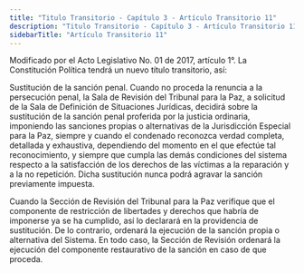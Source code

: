 ```yaml
---
title: "Titulo Transitorio - Capítulo 3 - Artículo Transitorio 11"
description: "Titulo Transitorio - Capítulo 3 - Artículo Transitorio 11"
sidebarTitle: "Artículo Transitorio 11"
---
```


<Warning>Modificado por el Acto Legislativo No. 01 de 2017, artículo 1°. La Constitución Política tendrá un nuevo título transitorio, así: </Warning>

Sustitución de la sanción penal. Cuando no proceda la renuncia a la persecución penal, la Sala de Revisión del Tribunal para la Paz, a solicitud de la Sala de Definición de Situaciones Jurídicas, decidirá sobre la sustitución de la sanción penal proferida por la justicia ordinaria, imponiendo las sanciones propias o alternativas de la Jurisdicción Especial para la Paz, siempre y cuando el condenado reconozca verdad completa, detallada y exhaustiva, dependiendo del momento en el que efectúe tal reconocimiento, y siempre que cumpla las demás condiciones del sistema respecto a la satisfacción de los derechos de las víctimas a la reparación y a la no repetición. Dicha sustitución nunca podrá agravar la sanción previamente impuesta. 

Cuando la Sección de Revisión del Tribunal para la Paz verifique que el componente de restricción de libertades y derechos que habría de imponerse ya se ha cumplido, así lo declarará en la providencia de sustitución. De lo contrario, ordenará la ejecución de la sanción propia o alternativa del Sistema. En todo caso, la Sección de Revisión ordenará la ejecución del componente restaurativo de la sanción en caso de que proceda. 